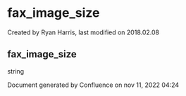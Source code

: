 
# fax_image_size 

 Created by  Ryan Harris, last modified on 2018.02.08

## fax_image_size

string

Document generated by Confluence on nov 11, 2022 04:24
